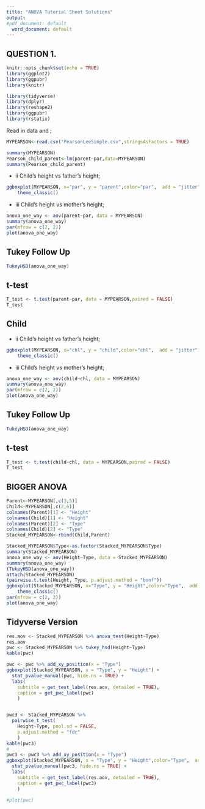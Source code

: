 ```yaml
---
title: "ANOVA Tutorial Sheet Solutions"
output:
#pdf_document: default
  word_document: default
---
```

## QUESTION 1. 

```r
knitr::opts_chunk$set(echo = TRUE)
library(ggplot2)
library(ggpubr)
library(knitr)

library(tidyverse)
library(dplyr)
library(reshape2)
library(ggpubr)
library(rstatix)
```

Read in data and ;
```r
MYPEARSON<-read.csv("PearsonLeeSimple.csv",stringsAsFactors = TRUE)

summary(MYPEARSON)
Pearson_child_parent<-lm(parent~par,data=MYPEARSON)
summary(Pearson_child_parent)

```

+ ii Child's height vs father's height;
```r


ggboxplot(MYPEARSON, x="par", y = "parent",color="par",  add = "jitter")+
    theme_classic()
```

+ iii Child's height vs mother's height;
```r
anova_one_way <- aov(parent~par, data = MYPEARSON)
summary(anova_one_way)
par(mfrow = c(2, 2))
plot(anova_one_way)
```


## Tukey Follow Up

```r
TukeyHSD(anova_one_way)
```
## t-test

```r
T_test <- t.test(parent~par, data = MYPEARSON,paired = FALSE)
T_test
```
## Child


+ ii Child's height vs father's height;
```r


ggboxplot(MYPEARSON, x="chl", y = "child",color="chl",  add = "jitter")+
    theme_classic()
```

+ iii Child's height vs mother's height;
```r
anova_one_way <- aov(child~chl, data = MYPEARSON)
summary(anova_one_way)
par(mfrow = c(2, 2))
plot(anova_one_way)
```


## Tukey Follow Up

```r
TukeyHSD(anova_one_way)
```
## t-test

```r
T_test <- t.test(child~chl, data = MYPEARSON,paired = FALSE)
T_test
```

## BIGGER ANOVA


```r
Parent<-MYPEARSON[,c(3,5)]
Child<-MYPEARSON[,c(2,6)]
colnames(Parent)[1] <- "Height"
colnames(Child)[1] <- "Height"
colnames(Parent)[2] <- "Type"
colnames(Child)[2] <- "Type"
Stacked_MYPEARSON<-rbind(Child,Parent)

Stacked_MYPEARSON$Type<-as.factor(Stacked_MYPEARSON$Type)
summary(Stacked_MYPEARSON)
anova_one_way <- aov(Height~Type, data = Stacked_MYPEARSON)
summary(anova_one_way)
(TukeyHSD(anova_one_way))
attach(Stacked_MYPEARSON)
(pairwise.t.test(Height, Type, p.adjust.method = "bonf"))
ggboxplot(Stacked_MYPEARSON, x="Type", y = "Height",color="Type",  add = "jitter")+
    theme_classic()
par(mfrow = c(2, 2))
plot(anova_one_way)

```

## Tidyverse Version

```r

res.aov <- Stacked_MYPEARSON %>% anova_test(Height~Type)
res.aov
pwc <- Stacked_MYPEARSON %>% tukey_hsd(Height~Type)
kable(pwc)

pwc <- pwc %>% add_xy_position(x = "Type")
ggboxplot(Stacked_MYPEARSON, x = "Type", y = "Height") +
  stat_pvalue_manual(pwc, hide.ns = TRUE) +
  labs(
    subtitle = get_test_label(res.aov, detailed = TRUE),
    caption = get_pwc_label(pwc)
    )


pwc3 <- Stacked_MYPEARSON %>% 
  pairwise_t_test(
    Height~Type, pool.sd = FALSE,
    p.adjust.method = "fdr"
    )
kable(pwc3)
#
pwc3 <- pwc3 %>% add_xy_position(x = "Type")
ggboxplot(Stacked_MYPEARSON, x = "Type", y = "Height",color="Type",  add = "jitter") +
  stat_pvalue_manual(pwc3, hide.ns = TRUE) +
  labs(
    subtitle = get_test_label(res.aov, detailed = TRUE),
    caption = get_pwc_label(pwc3)
    )

#plot(pwc)
```
